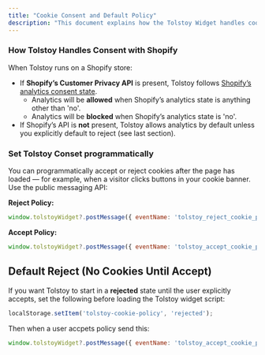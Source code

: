 ```yaml
---
title: "Cookie Consent and Default Policy"
description: "This document explains how the Tolstoy Widget handles cookie consent, how it integrates with Shopify’s Customer Privacy API, and how to control acceptance or rejection programmatically."
---
```



### **How Tolstoy Handles Consent with Shopify**

When Tolstoy runs on a Shopify store:

- If **Shopify’s Customer Privacy API** is present, Tolstoy follows [Shopify’s analytics consent state](https://shopify.dev/docs/api/customer-privacy#check-consent-given).
  - Analytics will be **allowed** when Shopify’s analytics state is anything other than 'no'.
  - Analytics will be **blocked** when Shopify’s analytics state is 'no'.
- If Shopify’s API is **not** present, Tolstoy allows analytics by default unless you explicitly default to reject (see last section).

### Set Tolstoy Conset programmatically

You can programmatically accept or reject cookies after the page has loaded — for example, when a visitor clicks buttons in your cookie banner. Use the public messaging API:

**Reject Policy:**

```javascript
window.tolstoyWidget?.postMessage({ eventName: 'tolstoy_reject_cookie_policy' });
```

**Accept Policy:**

```javascript
window.tolstoyWidget?.postMessage({ eventName: 'tolstoy_accept_cookie_policy' });
```

## **Default Reject (No Cookies Until Accept)**

If you want Tolstoy to start in a **rejected** state until the user explicitly accepts, set the following before loading the Tolstoy widget script:

```javascript
localStorage.setItem('tolstoy-cookie-policy', 'rejected');
```

Then when a user accpets policy send this:

```javascript
window.tolstoyWidget?.postMessage({ eventName: 'tolstoy_accept_cookie_policy' });
```